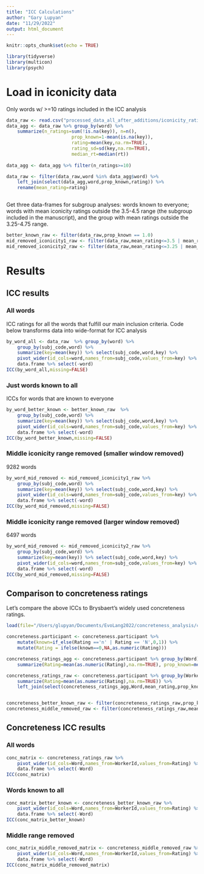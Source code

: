 ```yaml
---
title: "ICC Calculations"
author: "Gary Lupyan"
date: "11/29/2022"
output: html_document
---
```


```r
knitr::opts_chunk$set(echo = TRUE)
```

```r
library(tidyverse)
library(multicon)
library(psych)
```

# Load in iconicity data

Only words w/ >=10 ratings included in the ICC analysis
```r
data_raw <- read.csv("processed_data_all_after_additions/iconicity_ratings_raw_deanonymized_with_NAs.csv")
data_agg <- data_raw %>% group_by(word) %>% 
	summarize(n_ratings=sum(!is.na(key)), n=n(), 
						prop_known=1-mean(is.na(key)), 
						rating=mean(key,na.rm=TRUE), 
						rating_sd=sd(key,na.rm=TRUE),
						median_rt=median(rt))
													
data_agg <- data_agg %>% filter(n_ratings>=10)

data_raw <- filter(data_raw,word %in% data_agg$word) %>% 
	left_join(select(data_agg,word,prop_known,rating)) %>% 
	rename(mean_rating=rating)



```
Get three data-frames for subgroup analyses: words known to everyone; words with mean iconicity ratings outside the 3.5-4.5 range (the subgroup included in the manuscript), and the group with mean ratings outside the 3.25-4.75 range.
```r
better_known_raw <- filter(data_raw,prop_known == 1.0)
mid_removed_iconicity1_raw <- filter(data_raw,mean_rating<=3.5 | mean_rating>=4.5)
mid_removed_iconicity2_raw <- filter(data_raw,mean_rating<=3.25 | mean_rating>=4.75)
```

# Results

## ICC results {.tabset}

### All words
ICC ratings for all the words that fulfill our main inclusion criteria.
Code below transforms data into wide-format for ICC analysis
```r
by_word_all <- data_raw  %>% group_by(word) %>%
	group_by(subj_code,word) %>% 
	summarize(key=mean(key)) %>% select(subj_code,word,key) %>% 
	pivot_wider(id_cols=word,names_from=subj_code,values_from=key) %>% 
	data.frame %>% select(-word)
ICC(by_word_all,missing=FALSE)

```

### Just words known to all
ICCs for words that are known to everyone
```r
by_word_better_known <- better_known_raw  %>%
	group_by(subj_code,word) %>% 
	summarize(key=mean(key)) %>% select(subj_code,word,key) %>% 
	pivot_wider(id_cols=word,names_from=subj_code,values_from=key) %>% 
	data.frame %>% select(-word)
ICC(by_word_better_known,missing=FALSE)

```


### Middle iconicity range removed (smaller window removed)
9282 words
```r
by_word_mid_removed <- mid_removed_iconicity1_raw %>%
	group_by(subj_code,word) %>% 
	summarize(key=mean(key)) %>% select(subj_code,word,key) %>% 
	pivot_wider(id_cols=word,names_from=subj_code,values_from=key) %>% 
	data.frame %>% select(-word)
ICC(by_word_mid_removed,missing=FALSE)

```

### Middle iconicity range removed (larger window removed)
6497 words
```r
by_word_mid_removed <- mid_removed_iconicity2_raw %>%
	group_by(subj_code,word) %>% 
	summarize(key=mean(key)) %>% select(subj_code,word,key) %>% 
	pivot_wider(id_cols=word,names_from=subj_code,values_from=key) %>% 
	data.frame %>% select(-word)
ICC(by_word_mid_removed,missing=FALSE)

```


## Comparison to concreteness ratings
Let's compare the above ICCs to Brysbaert's widely used concreteness ratings.
```r
load(file="/Users/glupyan/Documents/EvoLang2022/concreteness_analysis/concreteness_trial.rda")

concreteness.participant <- concreteness.participant %>% 
	mutate(known=if_else(Rating =='n' | Rating == 'N',0,1)) %>% 
	mutate(Rating = ifelse(known==0,NA,as.numeric(Rating)))

concreteness_ratings_agg <- concreteness.participant %>% group_by(Word) %>%
	summarize(Rating=mean(as.numeric(Rating),na.rm=TRUE), prop_known=mean(known)) %>% rename(mean_rating=Rating)

concreteness_ratings_raw <- concreteness.participant %>% group_by(WorkerId,Word) %>%
	summarize(Rating=mean(as.numeric(Rating),na.rm=TRUE)) %>% 
	left_join(select(concreteness_ratings_agg,Word,mean_rating,prop_known))


concreteness_better_known_raw <- filter(concreteness_ratings_raw,prop_known==1)
concreteness_middle_removed_raw <- filter(concreteness_ratings_raw,mean_rating<=2.5 | mean_rating >= 3.5)
```																	

## Concreteness ICC results {.tabset}

### All words

```r
conc_matrix <- concreteness_ratings_raw %>% 
	pivot_wider(id_cols=Word,names_from=WorkerId,values_from=Rating) %>% 
	data.frame %>% select(-Word)
ICC(conc_matrix)
```

### Words known to all
```r
conc_matrix_better_known <- concreteness_better_known_raw %>% 
	pivot_wider(id_cols=Word,names_from=WorkerId,values_from=Rating) %>% 
	data.frame %>% select(-Word)
ICC(conc_matrix_better_known)

```

### Middle range removed
```r

conc_matrix_middle_removed_matrix <- concreteness_middle_removed_raw %>% 
	pivot_wider(id_cols=Word,names_from=WorkerId,values_from=Rating) %>% 
	data.frame %>% select(-Word)
ICC(conc_matrix_middle_removed_matrix)
```



